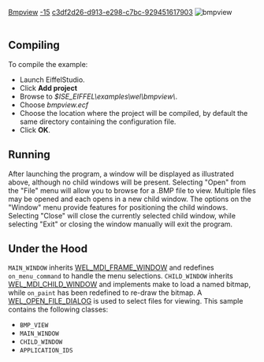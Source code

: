 [[Property:title|Bmpview]]
[[Property:weight|-15]]
[[Property:uuid|c3df2d26-d913-e298-c7bc-929451617903]]
[[Image:bmpview|bmpview]]  <br/>
<br/>

==Compiling==

To compile the example: 
* Launch EiffelStudio. 
* Click '''Add project'''
* Browse to ''$ISE_EIFFEL\examples\wel\bmpview\''. 
* Choose ''bmpview.ecf''
* Choose the location where the project will be compiled, by default the same directory containing the configuration file. 
* Click '''OK'''. 

==Running==
After launching the program, a window will be displayed as illustrated above, although no child windows will be present. Selecting "Open" from the "File" menu will allow you to browse for a .BMP file to view. Multiple files may be opened and each opens in a new child window. The options on the "Window" menu provide features for positioning the child windows. Selecting "Close" will close the currently selected child window, while selecting "Exit" or closing the window manually will exit the program. 
==Under the Hood==
<code>MAIN_WINDOW</code> inherits [[ref:libraries/wel/reference/wel_mdi_frame_window_chart|WEL_MDI_FRAME_WINDOW]]  and redefines <code>on_menu_command</code> to handle the menu selections. <code>CHILD_WINDOW</code> inherits [[ref:libraries/wel/reference/wel_mdi_child_window_chart|WEL_MDI_CHILD_WINDOW]]  and implements make to load a named bitmap, while <code>on_paint</code> has been redefined to re-draw the bitmap. A [[ref:libraries/wel/reference/wel_open_file_dialog_chart|WEL_OPEN_FILE_DIALOG]]  is used to select files for viewing. 
This sample contains the following classes: 
* <code>BMP_VIEW</code>
* <code>MAIN_WINDOW</code>
* <code>CHILD_WINDOW</code>
* <code>APPLICATION_IDS</code>

{{seealso|<br/>
[[WEL_OPEN_FILE_DIALOG|WEL_OPEN_FILE_DIALOG]]  <br/>
[[MDI (Multiple Document Interface)|Mdi sample]]  }}





